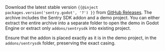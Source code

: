 Download the latest stable version `{{@inject packages.version('sentry.godot', '?') }}` from [GitHub Releases](https://github.com/getsentry/sentry-godot/releases/). The archive includes the Sentry SDK addon and a demo project. You can either extract the entire archive into a separate folder to open the demo in Godot Engine or extract only `addons/sentrysdk` into existing project.

<Alert>

Ensure that the addon is placed exactly as it is in the demo project, in the `addons/sentrysdk` folder, preserving the exact casing.

</Alert>
